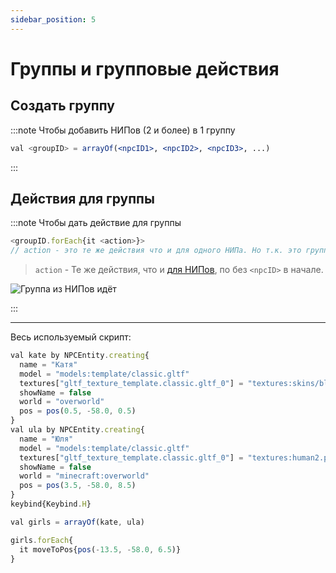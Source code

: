 ```yaml
---
sidebar_position: 5
---
```


# Группы и групповые действия

## Создать группу

:::note Чтобы добавить НИПов (2 и более) в 1 группу
```jsx
val <groupID> = arrayOf(<npcID1>, <npcID2>, <npcID3>, ...)
```
:::

## Действия для группы

:::note Чтобы дать действие для группы
```jsx
<groupID.forEach{it <action>}>
// action - это те же действия что и для одного НИПа. Но т.к. это группа, мы даёт это действие каждому НИПу, кто находится в этой группе
```
> `action` - Те же действия, что и [для НИПов](npc-actions), по без `<npcID>` в начале.

![Группа из НИПов идёт](../../.resourses/group-npcs-moveToPos.gif)

:::

---

Весь используемый скрипт:
```jsx
val kate by NPCEntity.creating{
  name = "Катя"
  model = "models:template/classic.gltf"
  textures["gltf_texture_template.classic.gltf_0"] = "textures:skins/black5.png"
  showName = false
  world = "overworld"
  pos = pos(0.5, -58.0, 0.5)
}
val ula by NPCEntity.creating{
  name = "Юля"
  model = "models:template/classic.gltf"
  textures["gltf_texture_template.classic.gltf_0"] = "textures:human2.png"
  showName = false
  world = "minecraft:overworld"
  pos = pos(3.5, -58.0, 8.5)
}
keybind{Keybind.H}

val girls = arrayOf(kate, ula)

girls.forEach{
  it moveToPos{pos(-13.5, -58.0, 6.5)}
}
```
